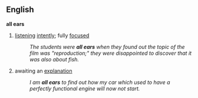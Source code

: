 == English ==
{{idiom2}}
'''all ears'''
# [[listening]] [[intently]]; fully [[focused]]
#: ''The students were '''all ears''' when they found out the topic of the film was "reproduction;" they were disappointed to discover that it was also about fish.''
# awaiting an [[explanation]]
#: ''I am '''all ears''' to find out how my car which used to have a perfectly functional engine will now not start.''